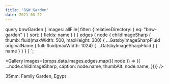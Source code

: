 ```yaml
---
title: 'B&W Garden'
date: 2021-03-22
---
```



  query bnwGarden {
    images: allFile(
      filter: { relativeDirectory: { eq: "bnw-garden" } }
      sort: { fields: name }
    ) {
      edges {
        node {
          childImageSharp {
            thumb: fluid(maxWidth: 500, maxHeight: 300) {
              ...GatsbyImageSharpFluid
              originalName
            }
            full: fluid(maxWidth: 1024) {
              ...GatsbyImageSharpFluid
            }
          }
          name
        }
      }
    }
  }
`;

<Gallery
  images={props.data.images.edges.map(({ node }) => ({
    ...node.childImageSharp,
    caption: node.name,
    thumbAlt: node.name,
  }))}
/>

35mm. Family Garden, Egypt
